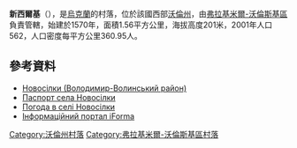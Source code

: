 {{coord|50|49|7|N|24|15|5|E|scale:30000|display=title}}

'''新西爾基'''（{{lang-uk|Новосілки}}），是[[烏克蘭|烏克蘭]]的村落，位於該國西部[[沃倫州|沃倫州]]，由[[弗拉基米爾-沃倫斯基區|弗拉基米爾-沃倫斯基區]]負責管轄，始建於1570年，面積1.56平方公里，海拔高度201米，2001年人口562，人口密度每平方公里360.95人。

==參考資料==
* [http://gska2.rada.gov.ua/pls/z7502/A005?rdat1=21.03.2008&rf7571=4691 Новосілки (Володимир-Волинський район)]{{dead link|date=2018年3月 |bot=InternetArchiveBot |fix-attempted=yes }}
* [https://web.archive.org/web/20140314194335/http://www.vvadm.gov.ua/ukr/miscevi%20rady/zarich.html Паспорт села Новосілки]
* [http://weather.in.ua/volynskaja/18167 Погода в селі Новосілки] {{Wayback|url=http://weather.in.ua/volynskaja/18167 |date=20120601010330 }}
* [https://web.archive.org/web/20100125080655/http://old.iforma.com.ua/classifiers/uk/koatuu Інформаційний портал iForma]

[[Category:沃倫州村落|Category:沃倫州村落]]
[[Category:弗拉基米爾-沃倫斯基區村落|Category:弗拉基米爾-沃倫斯基區村落]]


{{Volyn-geo-stub}}